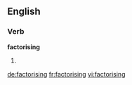 ==English==

===Verb===
'''factorising'''

# {{present participle of|factorise}}

[[de:factorising]]
[[fr:factorising]]
[[vi:factorising]]